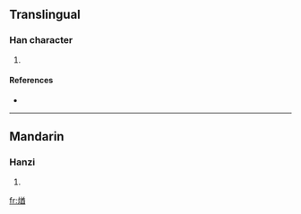 ==Translingual==

===Han character===
{{Han char|rn=86|rad=火|as=09|sn=13|four=9886<sub>1</sub>|canj=火廿金田 (FTCW)}}

# {{defn|Han|sort=火09}}

====References====
* {{Han ref|kx=0678.040|dkj=19231|dj=1089.080|hdz=32219.020|uh=716A|ud=29034|bh=DE75|bd=56949}}

----

==Mandarin==

===Hanzi===
{{cmn-hanzi|pin=[[qiú]] ([[qiu2]])|wg=ch'iu<sup>2</sup>}}

# {{defn|Mandarin}}

[[fr:煪]]